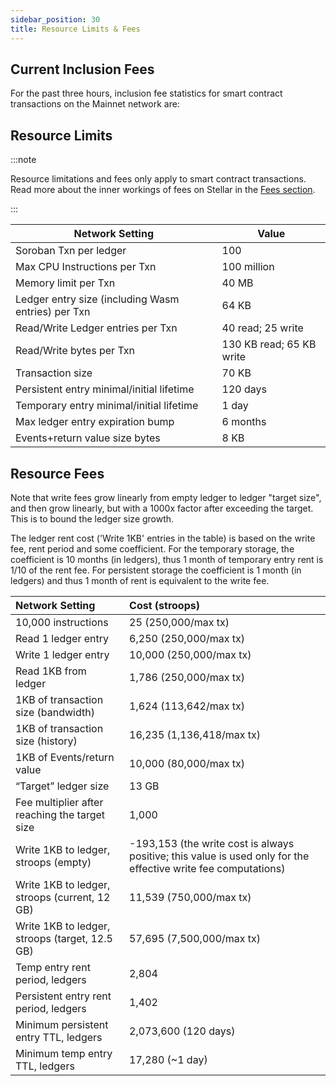 ```yaml
---
sidebar_position: 30
title: Resource Limits & Fees
---
```



## Current Inclusion Fees

For the past three hours, inclusion fee statistics for smart contract transactions on the Mainnet network are:

<CanvasFeeGraphs />

## Resource Limits

:::note

Resource limitations and fees only apply to smart contract transactions. Read more about the inner workings of fees on Stellar in the [Fees section](../learn/fundamentals/fees-resource-limits-metering.mdx).

:::

| Network Setting | Value |
| --- | --- |
| Soroban Txn per ledger | 100 |
| Max CPU Instructions per Txn | 100 million |
| Memory limit per Txn | 40 MB |
| Ledger entry size (including Wasm entries) per Txn | 64 KB |
| Read/Write Ledger entries per Txn | 40 read; 25 write |
| Read/Write bytes per Txn | 130 KB read; 65 KB write |
| Transaction size | 70 KB |
| Persistent entry minimal/initial lifetime | 120 days |
| Temporary entry minimal/initial lifetime | 1 day |
| Max ledger entry expiration bump | 6 months |
| Events+return value size bytes | 8 KB |

## Resource Fees

Note that write fees grow linearly from empty ledger to ledger "target size", and then grow linearly, but with a 1000x factor after exceeding the target. This is to bound the ledger size growth.

The ledger rent cost ('Write 1KB' entries in the table) is based on the write fee, rent period and some coefficient. For the temporary storage, the coefficient is 10 months (in ledgers), thus 1 month of temporary entry rent is 1/10 of the rent fee. For persistent storage the coefficient is 1 month (in ledgers) and thus 1 month of rent is equivalent to the write fee.

| Network Setting | Cost (stroops) |
| :-- | :-- |
| 10,000 instructions | 25 (250,000/max tx) |
| Read 1 ledger entry | 6,250 (250,000/max tx) |
| Write 1 ledger entry | 10,000 (250,000/max tx) |
| Read 1KB from ledger | 1,786 (250,000/max tx) |
| 1KB of transaction size (bandwidth) | 1,624 (113,642/max tx) |
| 1KB of transaction size (history) | 16,235 (1,136,418/max tx) |
| 1KB of Events/return value | 10,000 (80,000/max tx) |
| “Target” ledger size | 13 GB |
| Fee multiplier after reaching the target size | 1,000 |
| Write 1KB to ledger, stroops (empty) | -193,153 (the write cost is always positive; this value is used only for the effective write fee computations) |
| Write 1KB to ledger, stroops (current, 12 GB) | 11,539 (750,000/max tx) |
| Write 1KB to ledger, stroops (target, 12.5 GB) | 57,695 (7,500,000/max tx) |
| Temp entry rent period, ledgers | 2,804 |
| Persistent entry rent period, ledgers | 1,402 |
| Minimum persistent entry TTL, ledgers | 2,073,600 (120 days) |
| Minimum temp entry TTL, ledgers | 17,280 (~1 day) |
